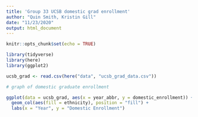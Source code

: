 ```yaml
---
title: 'Group 33 UCSB domestic grad enrollment'
author: "Quin Smith, Kristin Gill"
date: "11/23/2020"
output: html_document
---
```


```r
knitr::opts_chunk$set(echo = TRUE)

library(tidyverse)
library(here)
library(ggplot2)
```

```r
ucsb_grad <- read.csv(here("data", "ucsb_grad_data.csv"))
```

```r
# graph of domestic graduate enrollment

ggplot(data = ucsb_grad, aes(x = year_abbr, y = domestic_enrollment)) + 
  geom_col(aes(fill = ethnicity), position = "fill") +
  labs(x = "Year", y = "Domestic Enrollment")
```








